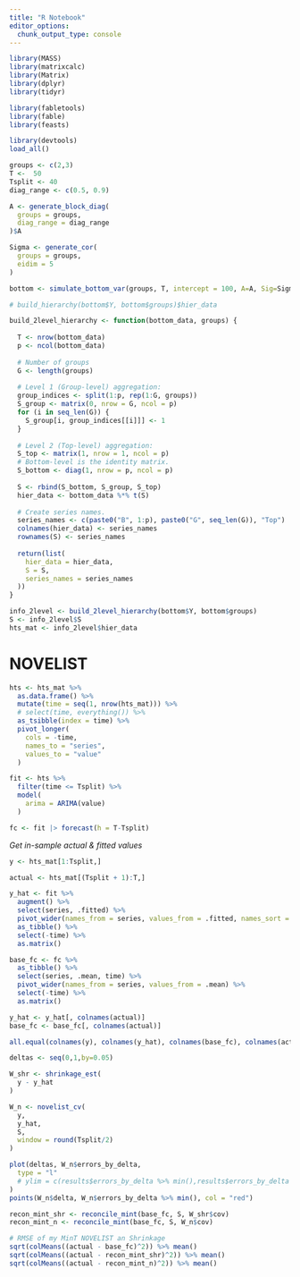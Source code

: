 ```yaml
---
title: "R Notebook"
editor_options: 
  chunk_output_type: console
---
```



```r
library(MASS)
library(matrixcalc)
library(Matrix)
library(dplyr)
library(tidyr)

library(fabletools)
library(fable)
library(feasts)

library(devtools)
load_all()
```


```r
groups <- c(2,3)
T <-  50
Tsplit <- 40
diag_range <- c(0.5, 0.9)

A <- generate_block_diag(
  groups = groups,
  diag_range = diag_range
)$A

Sigma <- generate_cor(
  groups = groups,
  eidim = 5
)

bottom <- simulate_bottom_var(groups, T, intercept = 100, A=A, Sig=Sigma)

# build_hierarchy(bottom$Y, bottom$groups)$hier_data
```

```r
build_2level_hierarchy <- function(bottom_data, groups) {
  
  T <- nrow(bottom_data)
  p <- ncol(bottom_data)
  
  # Number of groups
  G <- length(groups)
  
  # Level 1 (Group-level) aggregation:
  group_indices <- split(1:p, rep(1:G, groups))
  S_group <- matrix(0, nrow = G, ncol = p)
  for (i in seq_len(G)) {
    S_group[i, group_indices[[i]]] <- 1
  }
  
  # Level 2 (Top-level) aggregation:
  S_top <- matrix(1, nrow = 1, ncol = p)
  # Bottom-level is the identity matrix.
  S_bottom <- diag(1, nrow = p, ncol = p)
  
  S <- rbind(S_bottom, S_group, S_top)
  hier_data <- bottom_data %*% t(S)
  
  # Create series names.
  series_names <- c(paste0("B", 1:p), paste0("G", seq_len(G)), "Top")
  colnames(hier_data) <- series_names
  rownames(S) <- series_names
  
  return(list(
    hier_data = hier_data,
    S = S,
    series_names = series_names
  ))
}
```

```r
info_2level <- build_2level_hierarchy(bottom$Y, bottom$groups)
S <- info_2level$S
hts_mat <- info_2level$hier_data
```


# NOVELIST

```r
hts <- hts_mat %>% 
  as.data.frame() %>% 
  mutate(time = seq(1, nrow(hts_mat))) %>% 
  # select(time, everything()) %>% 
  as_tsibble(index = time) %>% 
  pivot_longer(
    cols = -time,
    names_to = "series",
    values_to = "value"
  )

fit <- hts %>% 
  filter(time <= Tsplit) %>% 
  model(
    arima = ARIMA(value)
  )

fc <- fit |> forecast(h = T-Tsplit)

```


*Get in-sample actual & fitted values*

```r
y <- hts_mat[1:Tsplit,]

actual <- hts_mat[(Tsplit + 1):T,]

y_hat <- fit %>% 
  augment() %>% 
  select(series, .fitted) %>%
  pivot_wider(names_from = series, values_from = .fitted, names_sort = FALSE) %>% 
  as_tibble() %>% 
  select(-time) %>% 
  as.matrix()

base_fc <- fc %>% 
  as_tibble() %>% 
  select(series, .mean, time) %>%
  pivot_wider(names_from = series, values_from = .mean) %>%
  select(-time) %>% 
  as.matrix()

y_hat <- y_hat[, colnames(actual)]
base_fc <- base_fc[, colnames(actual)]

all.equal(colnames(y), colnames(y_hat), colnames(base_fc), colnames(actual))
```

```r
deltas <- seq(0,1,by=0.05)

W_shr <- shrinkage_est(
  y - y_hat
)

W_n <- novelist_cv(
  y,
  y_hat,
  S,
  window = round(Tsplit/2)
)
```

```r
plot(deltas, W_n$errors_by_delta,
  type = "l"
  # ylim = c(results$errors_by_delta %>% min(),results$errors_by_delta %>% mean())
)
points(W_n$delta, W_n$errors_by_delta %>% min(), col = "red")
```

```r
recon_mint_shr <- reconcile_mint(base_fc, S, W_shr$cov)
recon_mint_n <- reconcile_mint(base_fc, S, W_n$cov)

# RMSE of my MinT NOVELIST an Shrinkage
sqrt(colMeans((actual - base_fc)^2)) %>% mean()
sqrt(colMeans((actual - recon_mint_shr)^2)) %>% mean()
sqrt(colMeans((actual - recon_mint_n)^2)) %>% mean()
```



